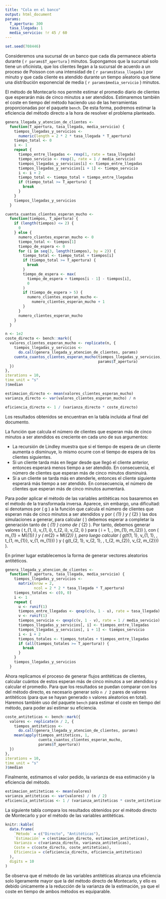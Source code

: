 ```yaml
---
title: "Cola en el banco"
output: html_document
params:
  T_apertura: 300
  tasa_llegada: 1
  media_servicio: !r 45 / 60
---
```


```r
set.seed(708446)
```

Consideremos una sucursal de un banco que cada día permanece abierta durante \( `r params$T_apertura` \) minutos. Supongamos que la sucursal solo tiene un oficinista, que los clientes llegan a la sucursal de acuerdo a un proceso de Poisson con una intensidad de \( `r params$tasa_llegada` \) por minuto y que cada cliente es atendido durante un tiempo aleatorio que tiene una distribución exponencial de media \( `r params$media_servicio` \) minutos.

El método de Montecarlo nos permite estimar el promedio diario de clientes que esperarán más de cinco minutos a ser atendidos. Estimaremos también el coste en tiempo del método haciendo uso de las herramientas proporcionadas por el paquete `bench`. De esta forma, podremos estimar la eficiencia del método directo a la hora de resolver el problema planteado.

```r
genera_llegada_y_atencion_de_clientes <-
  function(T_apertura, tasa_llegada, media_servicio) {
    tiempos_llegadas_y_servicios <-
      numeric(length = 2 * 2 * tasa_llegada * T_apertura)
    tiempo_total <- 0
    i <- 1
    repeat {
      tiempo_entre_llegadas <- rexp(1, rate = tasa_llegada)
      tiempo_servicio <- rexp(1, rate = 1 / media_servicio)
      tiempos_llegadas_y_servicios[i] <- tiempo_entre_llegadas
      tiempos_llegadas_y_servicios[i + 1] <- tiempo_servicio
      i <- i + 2
      tiempo_total <- tiempo_total + tiempo_entre_llegadas
      if (tiempo_total >= T_apertura) {
        break
      }
    }
    tiempos_llegadas_y_servicios
  }

cuenta_cuantos_clientes_esperan_mucho <-
  function(tiempos, T_apertura) {
    if (length(tiempos) <= 2) {
      0
    } else {
      numero_clientes_esperan_mucho <- 0
      tiempo_total <- tiempos[1]
      tiempo_de_espera <- 0
      for (i in seq(3, length(tiempos), by = 2)) {
        tiempo_total <- tiempo_total + tiempos[i]
        if (tiempo_total >= T_apertura) {
          break
        }
        tiempo_de_espera <- max(
          tiempo_de_espera + tiempos[i - 1] - tiempos[i],
          0
        )
        if (tiempo_de_espera > 5) {
          numero_clientes_esperan_mucho <-
            numero_clientes_esperan_mucho + 1
        }
      }
      numero_clientes_esperan_mucho
    }
  }

n <- 1e2
coste_directo <- bench::mark({
  valores_clientes_esperan_mucho <- replicate(n, {
    tiempos_llegadas_y_servicios <-
      do.call(genera_llegada_y_atencion_de_clientes, params)
    cuenta_cuantos_clientes_esperan_mucho(tiempos_llegadas_y_servicios,
                                          params$T_apertura)
  })
},
iterations = 10,
time_unit = "s"
)$median

estimacion_directo <- mean(valores_clientes_esperan_mucho)
varianza_directo <- var(valores_clientes_esperan_mucho) / n

eficiencia_directo <- 1 / (varianza_directo * coste_directo)
```

Los resultados obtenidos se encuentran en la tabla incluida al final del documento.

La función que calcula el número de clientes que esperan más de cinco minutos a ser atendidos es creciente en cada uno de sus argumentos:

* La recursión de Lindley muestra que si el tiempo de espera de un cliente aumenta o disminuye, lo mismo ocurre con el tiempo de espera de los clientes siguientes.
* Si un cliente tarda más en llegar desde que llegó el cliente anterior, entonces esperará menos tiempo a ser atendido. En consecuencia, el número de clientes que esperan más de cinco minutos disminuirá.
* Si a un cliente se tarda más en atenderle, entonces el cliente siguiente esperará más tiempo a ser atendido. En consecuencia, el número de clientes que esperan más de cinco minutos aumentará.

Para poder aplicar el método de las variables antitéticas nos basaremos en el método de la transformada inversa. Aparece, sin embargo, una dificultad: si denotamos por \( g \) a la función que calcula el número de clientes que esperan más de cinco minutos a ser atendidos y por \( \mathbf{x}_{1} \) y \( \mathbf{x}_{2} \) las dos simulaciones a generar, para calcular \( \frac{g(\mathbf{x}_{1}) + g(\mathbf{x}_{2})}{2} \) debemos esperar a completar la generación tanto de \( \mathbf{x}_{1} \) como de \( \mathbf{x}_{2} \). Por tanto, debemos generar valores \( t_{1, i}, v_{1, i}, t_{2, i}, v_{2, i} \) para \( i = 1, \dotsc, \max(m_{1}, m_{2}) \), con \( m_{1} = M(\mathbf{x}_{1}) \) y \( m_{2} = M(\mathbf{x}_{2}) \), pero luego calcular \( g(t_{1, 1}, v_{1, 1}, \dotsc, t_{1, m_{1}}, v_{1, m_{1}}) \) y \( g(t_{2, 1}, v_{2, 1}, \dotsc, t_{2, m_{2}}, v_{2, m_{2}}) \).

En primer lugar establecemos la forma de generar vectores aleatorios antitéticos.

```r
genera_llegada_y_atencion_de_clientes <-
  function(T_apertura, tasa_llegada, media_servicio) {
    tiempos_llegadas_y_servicios <-
      matrix(nrow = 2,
             ncol = 2 * 2 * tasa_llegada * T_apertura)
    tiempos_totales <- c(0, 0)
    i <- 1
    repeat {
      u <- runif(1)
      tiempos_entre_llegadas <- qexp(c(u, 1 - u), rate = tasa_llegada)
      v <- runif(1)
      tiempos_servicio <- qexp(c(v, 1 - v), rate = 1 / media_servicio)
      tiempos_llegadas_y_servicios[, i] <- tiempos_entre_llegadas
      tiempos_llegadas_y_servicios[, i + 1] <- tiempos_servicio
      i <- i + 2
      tiempos_totales <- tiempos_totales + tiempos_entre_llegadas
      if (all(tiempos_totales >= T_apertura)) {
        break
      }
    }
    tiempos_llegadas_y_servicios
  }
```

Ahora replicamos el proceso de generar flujos antitéticas de clientes, calcular cuántos de estos esperan más de cinco minutos a ser atendidos y calcular el promedio. Para que los resultados se puedan comparar con los del método directo, es necesario generar solo `n / 2` pares de valores antitéticos (para que se hayan generado `n` valores aleatorios en total). Haremos también uso del paquete `bench` para estimar el coste en tiempo del método, para poder así estimar su eficiencia.

```r
coste_antiteticas <- bench::mark({
  valores <- replicate(n / 2, {
    tiempos_antiteticos <-
      do.call(genera_llegada_y_atencion_de_clientes, params)
    mean(apply(tiempos_antiteticos, 1,
               cuenta_cuantos_clientes_esperan_mucho,
               params$T_apertura))
  })
},
iterations = 10,
time_unit = "s"
)$median
```

Finalmente, estimamos el valor pedido, la varianza de esa estimación y la eficiencia del método.

```r
estimacion_antiteticas <- mean(valores)
varianza_antiteticas <- var(valores) / (n / 2)
eficiencia_antiteticas <- 1 / (varianza_antiteticas * coste_antiteticas)
```

La siguiente tabla compara los resultados obtenidos por el método directo de Montecarlo y por el método de las variables antitéticas.

```r
knitr::kable(
  data.frame(
    `Método` = c("Directo", "Antitéticas"),
    `Estimación` = c(estimacion_directo, estimacion_antiteticas),
    Varianza = c(varianza_directo, varianza_antiteticas),
    Coste = c(coste_directo, coste_antiteticas),
    Eficiencia = c(eficiencia_directo, eficiencia_antiteticas)
  ),
  digits = 10
)
```

Se observa que el método de las variables antitéticas alcanza una eficiencia solo ligeramente mayor que la del método directo de Montecarlo, y ello es debido únicamente a la reducción de la varianza de la estimación, ya que el coste en tiempo de ambos métodos es equiparable.
